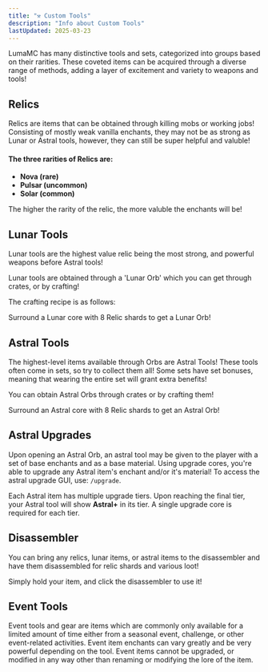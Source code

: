 ```yaml
---
title: "⚒️ Custom Tools"
description: "Info about Custom Tools"
lastUpdated: 2025-03-23
---
```



LumaMC has many distinctive tools and sets, categorized into groups based on their rarities. These
coveted items can be acquired through a diverse range of methods, adding a layer of excitement and
variety to weapons and tools!

## Relics

Relics are items that can be obtained through killing mobs or working jobs! Consisting of mostly
weak vanilla enchants, they may not be as strong as Lunar or Astral tools, however, they can still
be super helpful and valuble!

#### The three rarities of Relics are:

<div class="list">

- **Nova (rare)**
- **Pulsar (uncommon)**
- **Solar (common)**

</div>

The higher the rarity of the relic, the more valuble the enchants will be!

## Lunar Tools

Lunar tools are the highest value relic being the most strong, and powerful weapons before Astral
tools!

Lunar tools are obtained through a 'Lunar Orb' which you can get through crates, or by crafting!

The crafting recipe is as follows:

Surround a Lunar core with 8 Relic shards to get a Lunar Orb!

<CenteredImage src={lunarOrb} alt="Lunar Orb" tailwind="w-90" />

## Astral Tools

The highest-level items available through Orbs are Astral Tools! These tools often come in sets, so
try to collect them all! Some sets have set bonuses, meaning that wearing the entire set will grant
extra benefits!

You can obtain Astral Orbs through crates or by crafting them!

Surround an Astral core with 8 Relic shards to get an Astral Orb!

<CenteredImage src={astralOrb} alt="Astral Orb" tailwind="w-90" />

## Astral Upgrades

Upon opening an Astral Orb, an astral tool may be given to the player with a set of base enchants
and as a base material. Using upgrade cores, you're able to upgrade any Astral item's enchant and/or
it's material! To access the astral upgrade GUI, use: `/upgrade`.

<CenteredImage src={upgradeGui} alt="Upgrade Gui" tailwind="w-80" />

Each Astral item has multiple upgrade tiers. Upon reaching the final tier, your Astral tool will
show **Astral+** in its tier. A single upgrade core is required for each tier.

<CenteredImage src={upgradeCore} alt="Upgrade Core" tailwind="w-80" />

## Disassembler

You can bring any relics, lunar items, or astral items to the disassembler and have them
disassembled for relic shards and various loot!

Simply hold your item, and click the disassembler to use it!

<CenteredImage src={dissassembler} alt="Dissassembler" tailwind="w-160" />

## Event Tools

Event tools and gear are items which are commonly only available for a limited amount of time either
from a seasonal event, challenge, or other event-related activities. Event item enchants can vary
greatly and be very powerful depending on the tool. Event items cannot be upgraded, or modified in
any way other than renaming or modifying the lore of the item.

<CenteredImage src={exampleItem} alt="Example Item" tailwind="w-80" />

